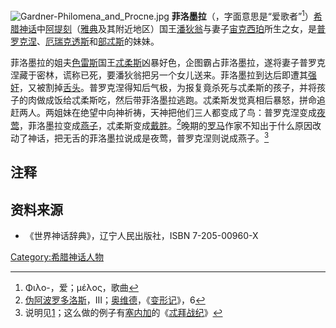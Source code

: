 [[File:Gardner-Philomena_and_Procne.jpg|thumb]]
'''菲洛墨拉'''（{{lang-el|Φιλομήλα}}，字面意思是“爱歌者”<ref>Φιλο-，爱；μέλος，歌曲</ref>）[[希腊神话|希腊神话]]中[[阿提刻|阿提刻]]（[[雅典|雅典]]及其附近地区）国王[[潘狄翁一世|潘狄翁]]与妻子[[宙克西珀_(潘狄翁的妻子)|宙克西珀]]所生之女，是[[普罗克涅|普罗克涅]]、[[厄瑞克透斯|厄瑞克透斯]]和[[部忒斯|部忒斯]]的妹妹。

菲洛墨拉的姐夫[[色雷斯|色雷斯]]国王[[忒柔斯|忒柔斯]]凶暴好色，企图霸占菲洛墨拉，遂将妻子普罗克涅藏于密林，谎称已死，要潘狄翁把另一个女儿送来。菲洛墨拉到达后即遭其[[强奸|强奸]]，又被割掉[[舌头|舌头]]。普罗克涅得知后气极，为报复竟杀死与忒柔斯的孩子，并将孩子的肉做成饭给忒柔斯吃，然后带菲洛墨拉逃跑。忒柔斯发觉真相后暴怒，拼命追赶两人。两姐妹在绝望中向神祈祷，天神把他们三人都变成了鸟：普罗克涅变成[[夜莺|夜莺]]，菲洛墨拉变成[[燕子|燕子]]，忒柔斯变成[[戴胜|戴胜]]。<ref>[[伪阿波罗多洛斯|伪阿波罗多洛斯]]，III；[[奥维德|奥维德]]，《[[变形记_(奥维德)|变形记]]》，6</ref>晚期的[[罗马|罗马]]作家不知出于什么原因改动了神话，把无舌的菲洛墨拉说成是夜莺，普罗克涅则说成燕子。<ref>说明见[http://books.google.com/books?id=nuMWLyre_GgC&pg=PA67&lpg=PA67&dq=making+Procne+the+swallow+and+the+tongueless+Philomela&source=bl&ots=bmgb-1YZYG&sig=EdyxPtTmqKOZdeeQK5r_xGi3F3M&hl=en&ei=F1oXTJDlPNCgkQXMytiYCw&sa=X&oi=book_result&ct=result&resnum=1&ved=0CAYQ6AEwAA#v=onepage&q=making%20Procne%20the%20swallow%20and%20the%20tongueless%20Philomela&f=false]；这么做的例子有[[塞内加|塞内加]]的《[[忒拜战纪|忒拜战纪]]》</ref>

== 注释 ==
<references />
== 资料来源 ==
* 《世界神话辞典》，辽宁人民出版社，ISBN 7-205-00960-X

{{Authority control}}
[[Category:希腊神话人物|Category:希腊神话人物]]